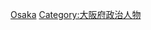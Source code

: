 {{catmore}}
{{日本行政區劃分類導航|知事}}
{{Commonscat|Governors of Osaka prefecture}}

[[Category:日本各都道府縣知事|Osaka]]
[[Category:大阪府政治人物|Category:大阪府政治人物]]